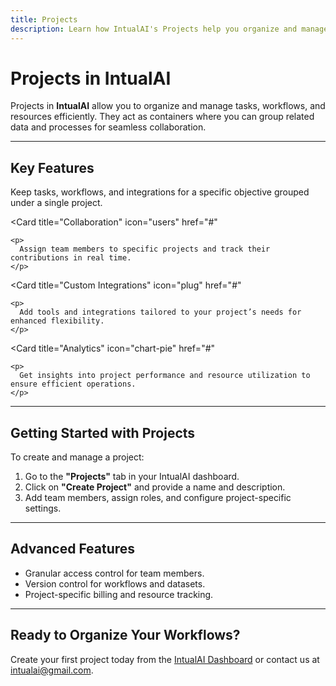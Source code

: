 ```yaml
---
title: Projects
description: Learn how IntualAI's Projects help you organize and manage workflows, tasks, and resources efficiently.
---
```


# Projects in IntualAI

Projects in **IntualAI** allow you to organize and manage tasks, workflows, and resources efficiently. They act as containers where you can group related data and processes for seamless collaboration.

---

## Key Features

<CardGroup cols={2}>
  <Card
    title="Organized Management"
    icon="folder"
    href="#"
  >
    <p>
      Keep tasks, workflows, and integrations for a specific objective grouped under a single project.
    </p>
  </Card>

  <Card
    title="Collaboration"
    icon="users"
    href="#"
  >
    <p>
      Assign team members to specific projects and track their contributions in real time.
    </p>
  </Card>

  <Card
    title="Custom Integrations"
    icon="plug"
    href="#"
  >
    <p>
      Add tools and integrations tailored to your project’s needs for enhanced flexibility.
    </p>
  </Card>

  <Card
    title="Analytics"
    icon="chart-pie"
    href="#"
  >
    <p>
      Get insights into project performance and resource utilization to ensure efficient operations.
    </p>
  </Card>
</CardGroup>

---

## Getting Started with Projects

To create and manage a project:
1. Go to the **"Projects"** tab in your IntualAI dashboard.
2. Click on **"Create Project"** and provide a name and description.
3. Add team members, assign roles, and configure project-specific settings.

---

## Advanced Features

- Granular access control for team members.
- Version control for workflows and datasets.
- Project-specific billing and resource tracking.

---

## Ready to Organize Your Workflows?

Create your first project today from the [IntualAI Dashboard](https://intualai.com/app/projects) or contact us at [intualai@gmail.com](mailto:intualai@gmail.com).
